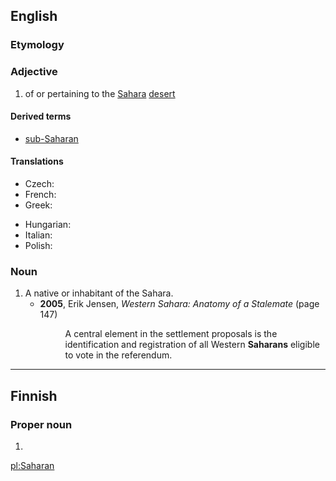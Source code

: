 ==English==

===Etymology===
{{suffix|Sahara|an|lang=en}}

===Adjective===
{{en-adj}}

# of or pertaining to the [[Sahara]] [[desert]]

====Derived terms====
* [[sub-Saharan]]

====Translations====
{{trans-top|related to the Sahara desert}}
* Czech: {{t+|cs|saharský}}
* French: {{t+|fr|saharien|m}}
* Greek: {{t|el|σαχάριος|m|tr=sachários|sc=Grek}}
{{trans-mid}}
* Hungarian: {{t|hu|szaharai}}
* Italian: {{t|it|sahariano}}
* Polish: {{t+|pl|saharyjski}}
{{trans-bottom}}

===Noun===
{{en-noun}}

# A native or inhabitant of the Sahara.
#* '''2005''', Erik Jensen, ''Western Sahara: Anatomy of a Stalemate'' (page 147)
#*: A central element in the settlement proposals is the identification and registration of all Western '''Saharans''' eligible to vote in the referendum.

----

==Finnish==

===Proper noun===
{{head|fi|proper noun form}}

# {{fi-form of|case=genitive|pl=singular|Sahara}}

[[pl:Saharan]]
